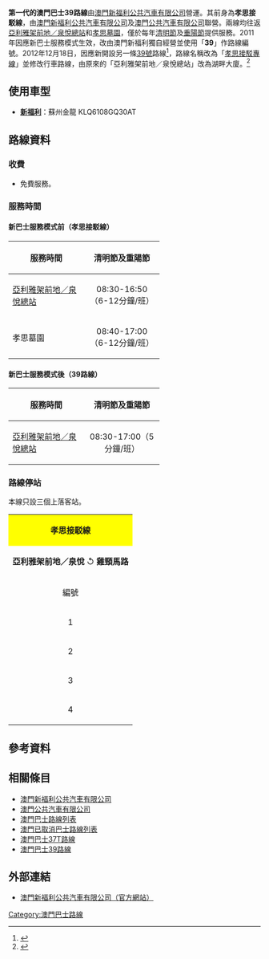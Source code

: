 {{澳門巴士路線基礎資訊
|路線號碼       = 39路線 / 孝思接駁
|代表圖像       = Missing image text.svg
|經營者         = 澳門新福利公共汽車有限公司
|所屬車廠       = [[澳門新福利公共汽車有限公司|新福利]]：[[青洲_(澳門)|青洲]]車廠<br>[[澳門科技大學|科大]]車廠
|路線用車       = [[澳門新福利公共汽車有限公司|新福利]]：蘇州金龍KLQ6930G<br>KLQ6108GQ30AT
|起點站         = [[亞利雅架前地／泉悅總站|亞利雅架前地／泉悅總站]]
|終點站         = 孝思墓園（循環點）
|全程行駛里程   = 
|起點站服務時間 = 清明節及重陽節08:30-17:00
|終點站服務時間 = 
|班次頻率       = 每5分鐘一班
|全程收費       = 免費
|收費備註=
|}}

'''第一代的澳門巴士39路線'''由[[澳門新福利公共汽車有限公司|澳門新福利公共汽車有限公司]]營運。其前身為'''孝思接駁線'''，由[[澳門新福利公共汽車有限公司|澳門新福利公共汽車有限公司]]及[[澳門公共汽車有限公司|澳門公共汽車有限公司]]聯營。兩線均往返[[亞利雅架前地／泉悅總站|亞利雅架前地／泉悅總站]]和[[孝思墓園|孝思墓園]]，僅於每年[[清明節|清明節]]及[[重陽節|重陽節]]提供服務。2011年因應新巴士服務模式生效，改由澳門新福利獨自經營並使用「'''39'''」作路線編號。2012年12月18日，因應新開設另一條[[澳門巴士39路線|39號]]路線<ref>{{Cite web |url=http://www.transmac.com.mo/?mod=news&type=jtxx&id=336&lang=mo |title=澳門新福利新聞稿，2012年12月14日。 |access-date=2014年10月30日 |archive-date=2016年5月2日 |archive-url=https://web.archive.org/web/20160502135520/http://www.transmac.com.mo/?mod=news&type=jtxx&id=336&lang=mo |dead-url=no }}</ref>，路線名稱改為「[[孝思接駁專線|孝思接駁專線]]」並修改行車路線，由原來的「亞利雅架前地／泉悅總站」改為湖畔大廈。<ref>{{Cite web |url=http://www.transmac.com.mo/?mod=news&type=jtxx&id=356&lang=mo |title=澳門新福利新聞稿，2013年4月2日。 |access-date=2014年10月30日 |archive-date=2016年6月11日 |archive-url=https://web.archive.org/web/20160611013623/http://www.transmac.com.mo/?mod=news&type=jtxx&id=356&lang=mo |dead-url=no }}</ref>

==使用車型==
*'''[[澳門新福利公共汽車有限公司|新福利]]'''：蘇州金龍 KLQ6108GQ30AT

==路線資料==
===收費===
*免費服務。

===服務時間===
====新巴士服務模式前（孝思接駁線）====
{| class="grey sortable wikitable" style="width:80%" 
|-
! width="30%" |'''服務時間'''
! width="30%" |清明節及重陽節
|-
! [[亞利雅架前地／泉悅總站|亞利雅架前地／泉悅總站]]
| align="center" | 08:30-16:50（6-12分鐘/班）
|-
! 孝思墓園
| align="center" | 08:40-17:00（6-12分鐘/班）
|}

====新巴士服務模式後（39路線）====
{| class="grey sortable wikitable" style="width:80%" 
|-
! width="30%" |'''服務時間'''
! width="30%" | 清明節及重陽節
|-
! [[亞利雅架前地／泉悅總站|亞利雅架前地／泉悅總站]]
| align="center" | 08:30-17:00（5分鐘/班）
|}

===路線停站===
{{BS-map
|map-title=39   亞利雅架前地／泉悅 ↺ 雞頸馬路
|text-width=100
|map=
d\KBHFa\d~~ 亞利雅架前地／泉悅
uBS2+l\BS2+r
 ! !\d\uSTR\HST\d\~~ 雞頸馬路臨時站-1(氹仔坊眾墳場)
 ! !\d\uSTR\uHST\d\~~ 雞頸馬路臨時站-2(孝思墓園)
 ! !\d\u-STRl\u-STRr\d\~~ 
}}

本線只設三個上落客站。
{|class="wikitable" style="font-size:110%;"
|-
| align=center style="background: #FFFF00;" colspan=2| '''孝思接駁線'''
|-
| align=center colspan=2| '''亞利雅架前地／泉悅''' ↺ '''雞頸馬路'''
|-
!編號
!循環線
|-
|1
|[[亞利雅架前地／泉悅總站|亞利雅架前地／泉悅總站]]
|-
|2
|雞頸馬路臨時站-1
|-
|3
|雞頸馬路臨時站-2
|-
|4
|[[亞利雅架前地／泉悅總站|亞利雅架前地／泉悅總站]]
|}

==參考資料==
<div class="references-small">
<references/>
</div>

==相關條目==
*[[澳門新福利公共汽車有限公司|澳門新福利公共汽車有限公司]]
*[[澳門公共汽車有限公司|澳門公共汽車有限公司]]
*[[澳門巴士路線列表|澳門巴士路線列表]]
*[[澳門已取消巴士路線列表|澳門已取消巴士路線列表]]
*[[澳門巴士37T路線|澳門巴士37T路線]]
*[[澳門巴士39路線|澳門巴士39路線]]

== 外部連結 ==
*[http://www.transmac.com.mo/ 澳門新福利公共汽車有限公司（官方網站）] {{Wayback|url=http://www.transmac.com.mo/ |date=20100310023129 }}
{{澳門公共巴士路線列表}}
[[Category:澳門巴士路線|Category:澳門巴士路線]]